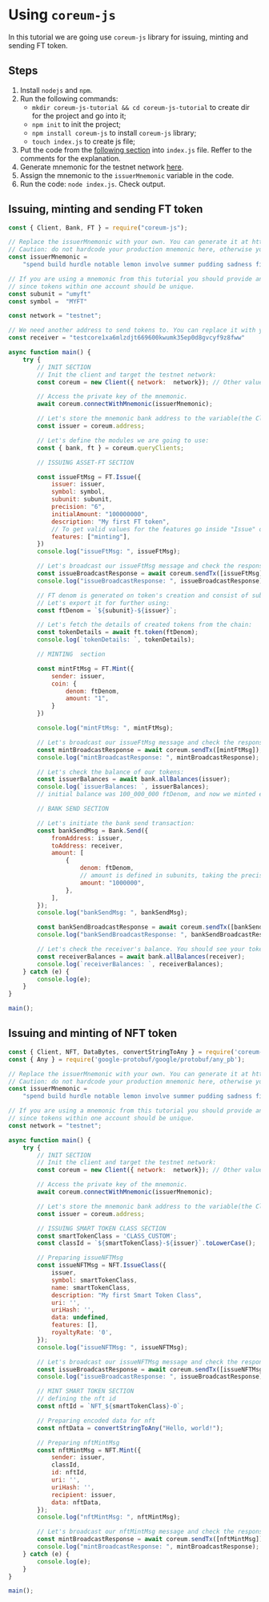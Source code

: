 # Using `coreum-js`

In this tutorial we are going use `coreum-js` library for issuing, minting and sending FT token.

## Steps

1. Install `nodejs` and `npm`.
2. Run the following commands:
   - `mkdir coreum-js-tutorial && cd coreum-js-tutorial` to create dir for the project and go into it;
   - `npm init` to init the project;
   - `npm install coreum-js` to install `coreum-js` library;
   - `touch index.js` to create js file;
3. Put the code from the [following section](/docs/tutorials/get-started/typescript/coreum-js) into `index.js` file. Reffer to the comments for the explanation.
4. Generate mnemonic for the testnet network [here](/docs/tools/faucet).
5. Assign the mnemonic to the `issuerMnemonic` variable in the code.
6. Run the code: `node index.js`. Check output.

## Issuing, minting and sending FT token

```js
const { Client, Bank, FT } = require("coreum-js");

// Replace the issuerMnemonic with your own. You can generate it at https://docs.coreum.dev/docs/tools/faucet
// Caution: do not hardcode your production mnemonic here, otherwise your funds might be stolen.
const issuerMnemonic =
    "spend build hurdle notable lemon involve summer pudding sadness fit excite canyon flock relief unfold upgrade sure film alley chest census quiz ivory birth";

// If you are using a mnemonic from this tutorial you should provide another subunit and symbol,
// since tokens within one account should be unique.
const subunit = "umyft"
const symbol =  "MYFT"

const network = "testnet";

// We need another address to send tokens to. You can replace it with your own:
const receiver = "testcore1xa6mlzdjt669600kwumk35ep0d8gvcyf9z8fww"

async function main() {
    try {
        // INIT SECTION
        // Init the client and target the testnet network:
        const coreum = new Client({ network:  network}); // Other values are "devnet" and "mainnet"

        // Access the private key of the mnemonic.
        await coreum.connectWithMnemonic(issuerMnemonic);

        // Let's store the mnemonic bank address to the variable(the Client instance saves the address of the connected account for easy access)
        const issuer = coreum.address;

        // Let's define the modules we are going to use:
        const { bank, ft } = coreum.queryClients;

        // ISSUING ASSET-FT SECTION

        const issueFtMsg = FT.Issue({
            issuer: issuer,
            symbol: symbol,
            subunit: subunit,
            precision: "6",
            initialAmount: "100000000",
            description: "My first FT token",
            // To get valid values for the features go inside "Issue" object and then click at "token" within "./asset/ft/v1/token" path.
            features: ["minting"],
        })
        console.log("issueFtMsg: ", issueFtMsg);

        // Let's broadcast our issueFtMsg message and check the response:
        const issueBroadcastResponse = await coreum.sendTx([issueFtMsg]);
        console.log("issueBroadcastResponse: ", issueBroadcastResponse);

        // FT denom is generated on token's creation and consist of subunit and issuer address joined with dash.
        // Let's export it for further using:
        const ftDenom = `${subunit}-${issuer}`;

        // Let's fetch the details of created tokens from the chain:
        const tokenDetails = await ft.token(ftDenom);
        console.log(`tokenDetails: `, tokenDetails);

        // MINTING  section

        const mintFtMsg = FT.Mint({
            sender: issuer,
            coin: {
                denom: ftDenom,
                amount: "1",
            }
        })

        console.log("mintFtMsg: ", mintFtMsg);

        // Let's broadcast our issueFtMsg message and check the response:
        const mintBroadcastResponse = await coreum.sendTx([mintFtMsg]);
        console.log("mintBroadcastResponse: ", mintBroadcastResponse);

        // Let's check the balance of our tokens:
        const issuerBalances = await bank.allBalances(issuer);
        console.log(`issuerBalances: `, issuerBalances);
        // initial balance was 100_000_000 ftDenom, and now we minted extra 1 ftDenom, so the balance is 100_000_001 ftDenom

        // BANK SEND SECTION

        // Let's initiate the bank send transaction:
        const bankSendMsg = Bank.Send({
            fromAddress: issuer,
            toAddress: receiver,
            amount: [
                {
                    denom: ftDenom,
                    // amount is defined in subunits, taking the precision into an account we are sending 1MYFT token
                    amount: "1000000",
                },
            ],
        });
        console.log("bankSendMsg: ", bankSendMsg);

        const bankSendBroadcastResponse = await coreum.sendTx([bankSendMsg]);
        console.log("bankSendBroadcastResponse: ", bankSendBroadcastResponse);

        // Let's check the receiver's balance. You should see your tokens there:
        const receiverBalances = await bank.allBalances(receiver);
        console.log(`receiverBalances: `, receiverBalances);
    } catch (e) {
        console.log(e);
    }
}

main();
```

## Issuing and minting of NFT token

```js
const { Client, NFT, DataBytes, convertStringToAny } = require('coreum-js');
const { Any } = require('google-protobuf/google/protobuf/any_pb');

// Replace the issuerMnemonic with your own. You can generate it at https://docs.coreum.dev/docs/tools/faucet
// Caution: do not hardcode your production mnemonic here, otherwise your funds might be stolen.
const issuerMnemonic =
    "spend build hurdle notable lemon involve summer pudding sadness fit excite canyon flock relief unfold upgrade sure film alley chest census quiz ivory birth";

// If you are using a mnemonic from this tutorial you should provide another subunit and symbol,
// since tokens within one account should be unique.
const network = "testnet";

async function main() {
    try {
        // INIT SECTION
        // Init the client and target the testnet network:
        const coreum = new Client({ network:  network}); // Other values are "devnet" and "mainnet"

        // Access the private key of the mnemonic.
        await coreum.connectWithMnemonic(issuerMnemonic);

        // Let's store the mnemonic bank address to the variable(the Client instance saves the address of the connected account for easy access)
        const issuer = coreum.address;

        // ISSUING SMART TOKEN CLASS SECTION
        const smartTokenClass = 'CLASS_CUSTOM';
        const classId = `${smartTokenClass}-${issuer}`.toLowerCase();

        // Preparing issueNFTMsg
        const issueNFTMsg = NFT.IssueClass({
            issuer,
            symbol: smartTokenClass,
            name: smartTokenClass,
            description: "My first Smart Token Class",
            uri: '',
            uriHash: '',
            data: undefined,
            features: [],
            royaltyRate: '0',
        });
        console.log("issueNFTMsg: ", issueNFTMsg);

        // Let's broadcast our issueNFTMsg message and check the response:
        const issueBroadcastResponse = await coreum.sendTx([issueNFTMsg]);
        console.log("issueBroadcastResponse: ", issueBroadcastResponse);

        // MINT SMART TOKEN SECTION
        // defining the nft id
        const nftId = `NFT_${smartTokenClass}-0`;

        // Preparing encoded data for nft
        const nftData = convertStringToAny("Hello, world!");

        // Preparing nftMintMsg
        const nftMintMsg = NFT.Mint({
            sender: issuer,
            classId,
            id: nftId,
            uri: '',
            uriHash: '',
            recipient: issuer,
            data: nftData,
        });
        console.log("nftMintMsg: ", nftMintMsg);

        // Let's broadcast our nftMintMsg message and check the response:
        const mintBroadcastResponse = await coreum.sendTx([nftMintMsg]);
        console.log("mintBroadcastResponse: ", mintBroadcastResponse);
    } catch (e) {
        console.log(e);
    }
}

main();
```
